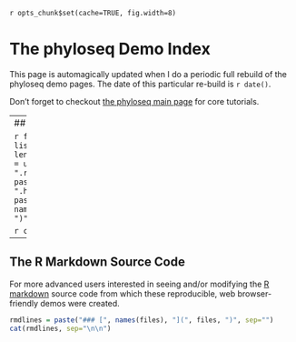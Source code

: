 `r opts_chunk$set(cache=TRUE, fig.width=8)`
<link href="http://joey711.github.com/phyloseq/markdown.css" rel="stylesheet"></link>

The phyloseq Demo Index
========================================================

This page is automagically updated when I do a periodic full rebuild of the phyloseq demo pages. The date of this particular re-build is `r date()`.

Don't forget to checkout [the phyloseq main page](joey711.github.com/phyloseq) for core tutorials.

---
## Available demos

```r
files = list.files(pattern=".rmd")
length(files)
names(files) = unlist(strsplit(files, ".rmd", TRUE))
links = paste(names(files), ".html", sep="")
mdlines = paste("### [", names(files), "](", links, ")", sep="")
```

```r
cat(mdlines, sep="\n\n")
```


---
## The R Markdown Source Code
For more advanced users interested in seeing and/or modifying the [R markdown](http://www.rstudio.com/ide/docs/r_markdown) source code from which these reproducible, web browser-friendly demos were created.

```r
rmdlines = paste("### [", names(files), "](", files, ")", sep="")
cat(rmdlines, sep="\n\n")
```